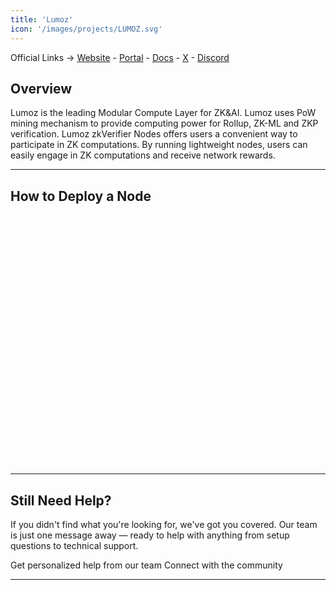 ```yaml
---
title: 'Lumoz'
icon: '/images/projects/LUMOZ.svg'
---
```


Official Links → [Website](https://lumoz.org/) - [Portal](https://verifier.lumoz.org/) - [Docs](https://docs.lumoz.org/) - [X](https://x.com/LumozOrg) - [Discord](https://discord.com/invite/lumozorg)

## Overview

Lumoz is the leading Modular Compute Layer for ZK&AI. Lumoz uses PoW mining mechanism to provide computing power for Rollup, ZK-ML and ZKP verification. Lumoz zkVerifier Nodes offers users a convenient way to participate in ZK computations. By running lightweight nodes, users can easily engage in ZK computations and receive network rewards.

---
## How to Deploy a Node
<Frame caption="">
  <iframe 
    width="100%" 
    height="400" 
    title="Lumoz Verifier Node" 
    frameBorder="0" 
    allow="accelerometer; autoplay; clipboard-write; encrypted-media; gyroscope; picture-in-picture" 
    allowFullScreen>
  </iframe>
</Frame>


---

## Still Need Help?

If you didn't find what you're looking for, we've got you covered. Our team is just one message away — ready to help with anything from setup questions to technical support.

<CardGroup cols={2}>
  <Card title="Open Support Ticket" icon="rectangle-stack" href="https://discord.com/channels/1217243890352914552/1220638161407836241">
    Get personalized help from our team
  </Card>
  <Card title="Join Discord" icon="message-circle" href="https://discord.com/invite/JDkD4EaqcZ">
    Connect with the community
  </Card>
</CardGroup>

--- 